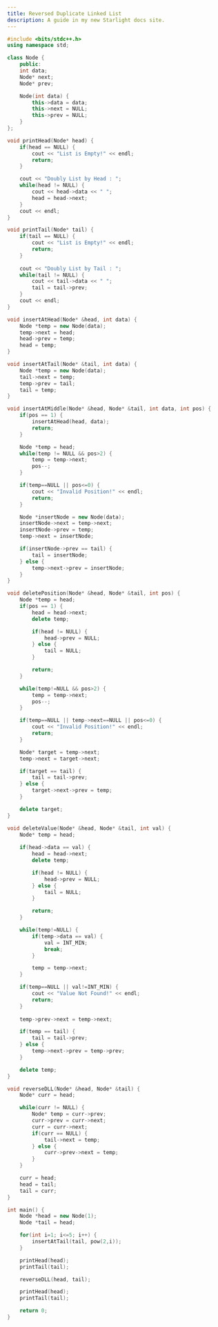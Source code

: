 ```yaml
---
title: Reversed Duplicate Linked List
description: A guide in my new Starlight docs site.
---
```


```c++
#include <bits/stdc++.h>
using namespace std;

class Node {
    public:
    int data;
    Node* next;
    Node* prev;

    Node(int data) {
        this->data = data;
        this->next = NULL;
        this->prev = NULL;
    }
};

void printHead(Node* head) {
    if(head == NULL) {
        cout << "List is Empty!" << endl;
        return;
    }

    cout << "Doubly List by Head : ";
    while(head != NULL) {
        cout << head->data << " ";
        head = head->next;
    }
    cout << endl;
}

void printTail(Node* tail) {
    if(tail == NULL) {
        cout << "List is Empty!" << endl;
        return;
    }
    
    cout << "Doubly List by Tail : ";
    while(tail != NULL) {
        cout << tail->data << " ";
        tail = tail->prev;
    }
    cout << endl;
}

void insertAtHead(Node* &head, int data) {
    Node *temp = new Node(data);
    temp->next = head;
    head->prev = temp;
    head = temp;
}

void insertAtTail(Node* &tail, int data) {
    Node *temp = new Node(data);
    tail->next = temp;
    temp->prev = tail;
    tail = temp;
}

void insertAtMiddle(Node* &head, Node* &tail, int data, int pos) {
    if(pos == 1) {
        insertAtHead(head, data);
        return;
    }

    Node *temp = head;
    while(temp != NULL && pos>2) {
        temp = temp->next;
        pos--;
    }

    if(temp==NULL || pos<=0) {
        cout << "Invalid Position!" << endl;
        return;
    }

    Node *insertNode = new Node(data);
    insertNode->next = temp->next;
    insertNode->prev = temp;
    temp->next = insertNode;

    if(insertNode->prev == tail) {
        tail = insertNode;
    } else {
        temp->next->prev = insertNode;
    }
}

void deletePosition(Node* &head, Node* &tail, int pos) {
    Node *temp = head;
    if(pos == 1) {
        head = head->next;
        delete temp;

        if(head != NULL) {
            head->prev = NULL;
        } else {
            tail = NULL;
        }

        return;
    }

    while(temp!=NULL && pos>2) {
        temp = temp->next;
        pos--;
    }

    if(temp==NULL || temp->next==NULL || pos<=0) {
        cout << "Invalid Position!" << endl;
        return;
    }

    Node* target = temp->next;
    temp->next = target->next;

    if(target == tail) {
        tail = tail->prev;
    } else {
        target->next->prev = temp;
    }

    delete target;
}

void deleteValue(Node* &head, Node* &tail, int val) {
    Node* temp = head;
    
    if(head->data == val) {
        head = head->next;
        delete temp;

        if(head != NULL) {
            head->prev = NULL;
        } else {
            tail = NULL;
        }

        return;
    }

    while(temp!=NULL) {
        if(temp->data == val) {
            val = INT_MIN;
            break;
        }

        temp = temp->next;
    }

    if(temp==NULL || val!=INT_MIN) {
        cout << "Value Not Found!" << endl;
        return;
    }
    
    temp->prev->next = temp->next;

    if(temp == tail) {
        tail = tail->prev;
    } else {
        temp->next->prev = temp->prev;
    }

    delete temp;
}

void reverseDLL(Node* &head, Node* &tail) {
    Node* curr = head;

    while(curr != NULL) {
        Node* temp = curr->prev;
        curr->prev = curr->next;
        curr = curr->next;
        if(curr == NULL) {
            tail->next = temp;
        } else {
            curr->prev->next = temp;
        }
    }

    curr = head;
    head = tail;
    tail = curr;
}

int main() {
    Node *head = new Node(1);
    Node *tail = head;

    for(int i=1; i<=5; i++) {
        insertAtTail(tail, pow(2,i));
    }

    printHead(head);
    printTail(tail);

    reverseDLL(head, tail);

    printHead(head);
    printTail(tail);

    return 0;
}
```